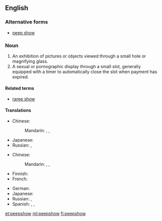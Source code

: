 ==English==

===Alternative forms===
* [[peep show]]

===Noun===
{{en-noun}}
{{wikipedia}}

# An exhibition of pictures or objects viewed through a small hole or magnifying glass.
# A sexual or pornographic display through a small slot, generally equipped with a timer to automatically close the slot when payment has expired.

====Related terms====
* [[raree show]]

====Translations====
{{trans-top|exhibition}}
* Chinese:
*: Mandarin: {{t|cmn|西洋景|tr=xīyángjǐng|sc=Hani}}, {{t|cmn|西洋鏡|sc=Hani}}, {{t|cmn|西洋镜|tr=xīyángjìng|sc=Hani}}
{{trans-mid}}
* Japanese: {{t-|ja|ピープショー|tr=pīpushō|sc=Jpan}}
* Russian: {{t-|ru|пипшоу|n|tr=pipšóu|sc=Cyrl}} {{indeclinable}}, {{t-|ru|пип-шоу|n|tr=pip-šóu|sc=Cyrl}} {{indeclinable}}
{{trans-bottom}}

{{trans-top|sex show}}
* Chinese:
*: Mandarin: {{t|cmn|西洋景|tr=xīyángjǐng|sc=Hani}}, {{t|cmn|西洋鏡|sc=Hani}}, {{t|cmn|西洋镜|tr=xīyángjìng|sc=Hani}}
* Finnish: {{t+|fi|peepshow|sc=Cyrl}}
* French: {{t-|fr|peep show|m}}
{{trans-mid}}
* German: {{t-|de|Peepshow|f}}
* Japanese: {{t-|ja|ピープショー|tr=pīpushō|sc=Jpan}}
* Russian: {{t-|ru|пипшоу|n|tr=pipšóu|sc=Cyrl}} {{indeclinable}}, {{t-|ru|пип-шоу|n|tr=pip-šóu|sc=Cyrl}} {{indeclinable}}
* Spanish: {{t-|es|peepshow|m}}, {{t-|es|mundonuevo|m}}, {{t-|es|espectáculo sicalíptico|m}}
{{trans-bottom}}

[[et:peepshow]]
[[ml:peepshow]]
[[fi:peepshow]]